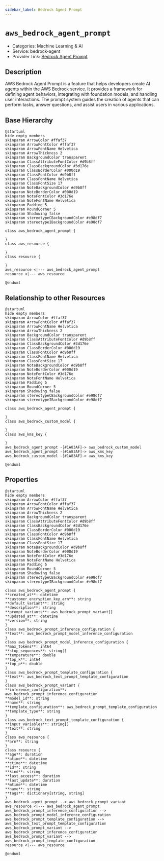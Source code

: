 ```yaml
---
sidebar_label: Bedrock Agent Prompt
---
```


# `aws_bedrock_agent_prompt`

- Categories: Machine Learning & AI
- Service: bedrock-agent
- Provider Link: [Bedrock Agent Prompt](https://docs.aws.amazon.com/bedrock/latest/userguide/agents-prompt.html)

## Description

AWS Bedrock Agent Prompt is a feature that helps developers create AI agents within the AWS Bedrock service. It provides a framework for defining agent behaviors, integrating with foundation models, and handling user interactions. The prompt system guides the creation of agents that can perform tasks, answer questions, and assist users in various applications.

## Base Hierarchy

<ZoomPanPinch>

```kroki imgType="plantuml" imgAlt="Hierarchy of Bedrock Agent Prompt"
@startuml
hide empty members
skinparam ArrowColor #ffaf37
skinparam ArrowFontColor #ffaf37
skinparam ArrowFontName Helvetica
skinparam ArrowThickness 2
skinparam BackgroundColor transparent
skinparam ClassAttributeFontColor #d9b8ff
skinparam ClassBackgroundColor #3d176e
skinparam ClassBorderColor #000d19
skinparam ClassFontColor #d9b8ff
skinparam ClassFontName Helvetica
skinparam ClassFontSize 17
skinparam NoteBackgroundColor #d9b8ff
skinparam NoteBorderColor #000d19
skinparam NoteFontColor #3d176e
skinparam NoteFontName Helvetica
skinparam Padding 5
skinparam RoundCorner 5
skinparam Shadowing false
skinparam stereotypeCBackgroundColor #e98df7
skinparam stereotypeIBackgroundColor #e98df7

class aws_bedrock_agent_prompt {

}
class aws_resource {

}
class resource {

}
aws_resource <|--- aws_bedrock_agent_prompt
resource <|--- aws_resource

@enduml
```

</ZoomPanPinch>

## Relationship to other Resources

<ZoomPanPinch>

```kroki imgType="plantuml" imgAlt="Diagram of Bedrock Agent Prompt resource relationships"
@startuml
hide empty members
skinparam ArrowColor #ffaf37
skinparam ArrowFontColor #ffaf37
skinparam ArrowFontName Helvetica
skinparam ArrowThickness 2
skinparam BackgroundColor transparent
skinparam ClassAttributeFontColor #d9b8ff
skinparam ClassBackgroundColor #3d176e
skinparam ClassBorderColor #000d19
skinparam ClassFontColor #d9b8ff
skinparam ClassFontName Helvetica
skinparam ClassFontSize 17
skinparam NoteBackgroundColor #d9b8ff
skinparam NoteBorderColor #000d19
skinparam NoteFontColor #3d176e
skinparam NoteFontName Helvetica
skinparam Padding 5
skinparam RoundCorner 5
skinparam Shadowing false
skinparam stereotypeCBackgroundColor #e98df7
skinparam stereotypeIBackgroundColor #e98df7

class aws_bedrock_agent_prompt {

}
class aws_bedrock_custom_model {

}
class aws_kms_key {

}
aws_bedrock_agent_prompt -[#1A83AF]-> aws_bedrock_custom_model
aws_bedrock_agent_prompt -[#1A83AF]-> aws_kms_key
aws_bedrock_custom_model -[#1A83AF]-> aws_kms_key

@enduml
```

</ZoomPanPinch>

## Properties

<ZoomPanPinch>

```kroki imgType="plantuml" imgAlt="Diagram of Bedrock Agent Prompt data model"
@startuml
hide empty members
skinparam ArrowColor #ffaf37
skinparam ArrowFontColor #ffaf37
skinparam ArrowFontName Helvetica
skinparam ArrowThickness 2
skinparam BackgroundColor transparent
skinparam ClassAttributeFontColor #d9b8ff
skinparam ClassBackgroundColor #3d176e
skinparam ClassBorderColor #000d19
skinparam ClassFontColor #d9b8ff
skinparam ClassFontName Helvetica
skinparam ClassFontSize 17
skinparam NoteBackgroundColor #d9b8ff
skinparam NoteBorderColor #000d19
skinparam NoteFontColor #3d176e
skinparam NoteFontName Helvetica
skinparam Padding 5
skinparam RoundCorner 5
skinparam Shadowing false
skinparam stereotypeCBackgroundColor #e98df7
skinparam stereotypeIBackgroundColor #e98df7

class aws_bedrock_agent_prompt {
**created_at**: datetime
**customer_encryption_key_arn**: string
**default_variant**: string
**description**: string
**prompt_variants**: aws_bedrock_prompt_variant[]
**updated_at**: datetime
**version**: string
}
class aws_bedrock_prompt_inference_configuration {
**text**: aws_bedrock_prompt_model_inference_configuration
}
class aws_bedrock_prompt_model_inference_configuration {
**max_tokens**: int64
**stop_sequences**: string[]
**temperature**: double
**top_k**: int64
**top_p**: double
}
class aws_bedrock_prompt_template_configuration {
**text**: aws_bedrock_text_prompt_template_configuration
}
class aws_bedrock_prompt_variant {
**inference_configuration**: aws_bedrock_prompt_inference_configuration
**model_id**: string
**name**: string
**template_configuration**: aws_bedrock_prompt_template_configuration
**template_type**: string
}
class aws_bedrock_text_prompt_template_configuration {
**input_variables**: string[]
**text**: string
}
class aws_resource {
**arn**: string
}
class resource {
**age**: duration
**atime**: datetime
**ctime**: datetime
**id**: string
**kind**: string
**last_access**: duration
**last_update**: duration
**mtime**: datetime
**name**: string
**tags**: dictionary[string, string]
}
aws_bedrock_agent_prompt --> aws_bedrock_prompt_variant
aws_resource <|--- aws_bedrock_agent_prompt
aws_bedrock_prompt_inference_configuration --> aws_bedrock_prompt_model_inference_configuration
aws_bedrock_prompt_template_configuration --> aws_bedrock_text_prompt_template_configuration
aws_bedrock_prompt_variant --> aws_bedrock_prompt_inference_configuration
aws_bedrock_prompt_variant --> aws_bedrock_prompt_template_configuration
resource <|--- aws_resource

@enduml
```

</ZoomPanPinch>
